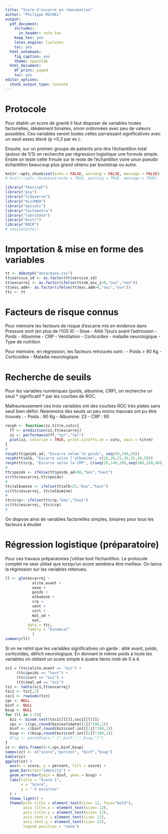 ```yaml
---
title: "Score d'escarre en réanimation"
author: "Philippe MICHEL"
output:
  pdf_document:
    includes:
      in_header: tete.tex
    keep_tex: yes
    latex_engine: lualatex
    toc: yes
  html_notebook:
    fig_caption: yes
    theme: spacelab
  html_document:
    df_print: paged
    toc: yes
editor_options:
  chunk_output_type: console
---
```


# Protocole

Pour établir un score de gravté il faut disposer de variables toutes factorielles, idéalement binaires, sinon ordonnées avec peu de valeurs possibles. Ces variables seront toutes celles parraissant significatives avec un seuil assez élevé (p <0,2 par ex.).

Ensuite, sur un premeir groupe de patients pris dns l'échantillon total (autour de 1/3) on recherche par régression logistique une formule simple. Ensite on teste cette frmule sur le reste de l'échantillon voire unun pseudo échantillon beaucoup plus grand obtenu par bootstrap ou autre.

```r
knitr::opts_chunk$set(echo = FALSE, warning = FALSE, message = FALSE)
# knitr::opts_chunk$set(echo = TRUE, warning = TRUE, message = TRUE)
```


```r
library("thesisph")
library("psy")
library("tidyverse")
library("missMDA")
library("epicalc")
library("factoextra")
library("lubridate")
library("knitr")
library("ROCR")
# sessionInfo()
```

# Importation & mise en forme des variables
```r
tt <- debutph("data/base.csv")
tt$service_id <- as.factor(tt$service_id)
tt$escarrej <- as.factor(ifelse(tt$nb_esc_j>0,"oui","non"))
tt$esc.adm<- as.factor(ifelse(tt$esc.adm>0,"oui","non"))
ttc <- tt
```

# Facteurs de risque connus

Pour mémoire les facteurs de risque d'escarre mis en évidence dans Pressure sont (en plus de l'IGS II): 
- Sexe
- Alité 7jours avant l'admission
- Poids
- Albumine
- CRP
- Ventilation
- Corticoïdes
- maladie neurologique
- Type de nutrition


Pour mémoire, en régression, les facteurs retrouvés sont :
- Poids >  90 Kg
- Corticoïdes
- Maladie neurologique


# Recherche de seuils
Pour les variables numériques (poids, albumine, CRP), on recherche un seuil * significatif *  par les courbes de ROC.

Malheureusement ces trois variables ont des courbes ROC très plates sans seuil bien défini. Néanmoins des seuils un peu moins mauvais ont pu être trouvés : 
- Poids : 90 Kg
- Albumine: 23
- CRP : 90

```r
rocph <- function(zz,titre,cutx){
  ff <- prediction(zz,tt$escarrej)
  zz <- performance(ff,"tpr","fpr")
  plot(zz, colorize = TRUE, print.cutoffs.at = cutx, main = titre)
}
#
rocph(tt$poids_ad, "Escarre selon le poids", seq(40,140,20))
rocph(tt$alb, "Escarre selon l'albumine", c(10,20,25,30,35,40,50))
rocph(tt$crp, "Escarre selon la CRP", c(seq(20,140,20),seq(160,320,40)))
#
ttc$poids <- ifelse(tt$poids_ad<90,"bas","haut")
cc(ttc$escarrej,ttc$poids)
#
ttc$albumine <- ifelse(tt$alb<23,"bas","haut")
cc(ttc$escarrej, ttc$albumine)
#
ttc$crp<- ifelse(tt$crp,"bas","haut")
cc(ttc$escarrej, ttc$crp)
#
```

On dispose ainsi de variables factorielles simples, binaires pour tous les facteurs à étudier

# Régression logistique (préparatoire)

Pour ces travaux préparatoires j'utilise tout l'échantillon. Le protocole complet ne sear utilisé que lorsqu'un score semblera être meilleur. On lance la régression sur les variables retenues. 

```r
ll <- glm(escarrej ~
            alite.avant +
            sexe +
            poids + 
            albumine +
            crp +
            vent +
            cort +
            mal_ad + 
            nut,
          data = ttc,
          family = "binomial"
            )
summary(ll)
```
 Si on ne retint que les variables significatives on garde : alité avant, poids, corticoïdes, déficit neurologique. En donnant le même poids à toute les variables on obtient un score simple à quatre items noté de 0 à 4.
 
```r
sc1 = (ttc$alite.avant == "oui") +
     (ttc$poids == "haut") +
     (ttc$cort == "oui") + 
     (ttc$mal_ad == "oui") 
tzz <- table(sc1,tt$escarrej)
tsc1 <- tzz[,2]
ssc1 <- rowSums(tzz)
cpc <- NULL
binf <- NULL
bsup <- NULL
for (ll in 1:5){
  bzz <- binom.test(tsc1[[ll]],ssc1[[ll]])
  cpc <- c(cpc,round(bzz$estimate[[1]]*100,1))
  binf <- c(binf,round(bzz$conf.int[[1]]*100,1))
  bsup <- c(bsup,round(bzz$conf.int[[2]]*100,1))
  #lig <- paste0(pcx," [",binf,";",bsup,"]")
}
zz <- data.frame(0:4,cpc,binf,bsup)
names(zz) <- c("score","percent", "binf","bsup")
kable(zz)
ggplot(zz) +
  aes(x = score, y = percent, fill = score) +
  geom_bar(stat="identity") + 
  geom_errorbar(ymin = binf, ymax = bsup) +
  labs(title = "Score 1",
       x = "Score",
       y = " % escarres"
  ) + 
  theme_light() + 
  theme(plot.title = element_text(size= 12, face="bold"),
        axis.title.x = element_text(size= 12),
        axis.title.y = element_text(size= 12),
        axis.text.x = element_text(size= 12),
        axis.text.y = element_text(size= 12),
        legend.position = "none")
```
 
 
 